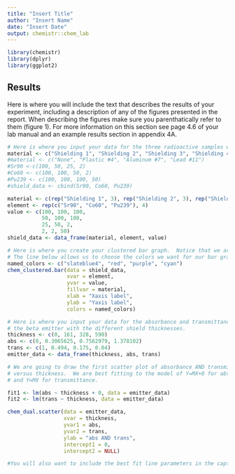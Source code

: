 ```yaml
---
title: "Insert Title"
author: "Insert Name"
date: "Insert Date"
output: chemistr::chem_lab
---
```



```r
library(chemistr)
library(dplyr)
library(ggplot2)
```


## Results

Here is where you will include the text that describes the results of your experiment, including a description of any of the figures presented in the report.  When describing the figures make sure you parenthatically refer to them (figure 1).  For more information on this section see page 4.6 of your lab manual and an example results section in appendix 4A.

```r
# Here is where you input your data for the three radioactive samples with different shield types.  Notice, when inputing non-numeric data, the values must have parenthesis around them.  Also, notice that you should change the identity of the shields from their current names below.
material <- c("Shielding 1", "Shielding 2", "Shielding 3", "Shielding 4")
#material <- c("None", "Plastic #4", "Aluminum #7", "Lead #11")
#Sr90 <-c(100, 50, 25, 2)
#Co60 <- c(100, 100, 50, 2)
#Pu239 <- c(100, 100, 100, 50)
#shield_data <- cbind(Sr90, Co60, Pu239)
```

```r
material <- c(rep("Shielding 1", 3), rep("Shielding 2", 3), rep("Shielding 3", 3), rep("Shielding 4", 3))
element <- rep(c("Sr90", "Co60", "Pu239"), 4)
value <- c(100, 100, 100,
           50, 100, 100,
           25, 50, 2,
           2, 2, 50)
shield_data <- data_frame(material, element, value)
```

```r
# Here is where you create your clustered bar graph.  Notice that we are clustering by element, so we can better see which shields work best for each element. This will allow you to determine the type of radioactivity each element is emitting.
# The line below allows us to choose the colors we want for our bar graph. If you want to change the colors, R colors can be found at http://www.stat.columbia.edu/~tzheng/files/Rcolor.pdf 
named_colors <- c("slateblue4", "red", "purple", "cyan")
chem_clustered.bar(data = shield_data, 
                   xvar = element,
                   yvar = value,
                   fillvar = material,
                   xlab = "Xaxis label",
                   ylab = "Yaxis label",
                   colors = named_colors)
```


```r
# Here is where you input your data for the absorbance and transmittance of 
# the beta emitter with the different shield thicknesses.
thickness <- c(0, 161, 328, 590)
abs <- c(0, 0.3065625, 0.7562979, 1.378102)
trans <- c(1, 0.494, 0.175, 0.04)
emitter_data <- data_frame(thickness, abs, trans)
```


```r
# We are going to draw the first scatter plot of absorbance AND transmittance
# versus thickness.  We are best fitting to the model of Y=MX+0 for absorbance
# and Y=MX for transmittance.

fit1 <- lm(abs ~ thickness + 0, data = emitter_data)
fit2 <- lm(trans ~ thickness, data = emitter_data)

chem_dual.scatter(data = emitter_data, 
                  xvar = thickness, 
                  yvar1 = abs,
                  yvar2 = trans,
                  ylab = "abs AND trans",
                  intercept1 = 0,
                  intercept2 = NULL)

#You will also want to include the best fit line parameters in the caption.  In order to get the slope of your fit line, run this chunk and then type > fit1$coefficients or fit2$coefficients into your console.  This will give you the slope of the best fit line and if this is a good model, include this slope and its meaning in the graph caption.  
```

